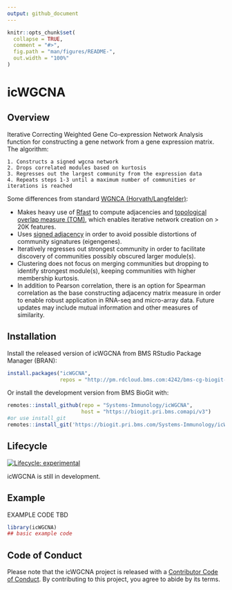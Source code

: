 ```yaml
---
output: github_document
---
```


<!-- README.md is generated from README.Rmd. Please edit that file -->

```r
knitr::opts_chunk$set(
  collapse = TRUE,
  comment = "#>",
  fig.path = "man/figures/README-",
  out.width = "100%"
)
```

# icWGCNA

## Overview

Iterative Correcting Weighted Gene Co-expression Network Analysis function for constructing a gene network from a gene expression matrix. The algorithm: 

    1. Constructs a signed wgcna network
    2. Drops correlated modules based on kurtosis
    3. Regresses out the largest community from the expression data
    4. Repeats steps 1-3 until a maximum number of communities or iterations is reached


Some differences from standard [WGNCA (Horvath/Langfelder)](https://bmcbioinformatics.biomedcentral.com/articles/10.1186/1471-2105-9-559):

  - Makes heavy use of [Rfast](https://cran.r-project.org/web/packages/Rfast/) to compute adjacencies and [topological overlap measure (TOM)](https://bmcbioinformatics.biomedcentral.com/articles/10.1186/1471-2105-9-559), which enables iterative network creation on > 20K features.
  - Uses [signed adjacency](https://bmcgenomics.biomedcentral.com/articles/10.1186/1471-2164-10-327) in order to avoid possible distortions of community signatures (eigengenes).
  - Iteratively regresses out strongest community in order to facilitate discovery of communities possibly obscured larger module(s).
  - Clustering does not focus on merging communities but dropping to identify strongest module(s), keeping communities with higher membership kurtosis.
  - In addition to Pearson correlation, there is an option for Spearman correlation as the base constructing adjacency matrix measure in order to enable robust application in RNA-seq and micro-array data. Future updates may include mutual information and other measures of similarity.


## Installation


Install the released version of icWGCNA from BMS RStudio Package Manager (BRAN):

```r
install.packages("icWGCNA", 
                 repos = "http://pm.rdcloud.bms.com:4242/bms-cg-biogit-bran/latest")
```

Or install the development version from BMS BioGit with:

```r
remotes::install_github(repo = "Systems-Immunology/icWGCNA", 
                        host = "https://biogit.pri.bms.comapi/v3")
#or use install_git
remotes::install_git('https://biogit.pri.bms.com/Systems-Immunology/icWGCNA.git')
```

## Lifecycle

<!-- badges: start -->
[![Lifecycle: experimental](https://img.shields.io/badge/lifecycle-experimental-orange.svg)](https://lifecycle.r-lib.org/articles/stages.html#experimental)
<!-- badges: end -->

icWGCNA is still in development.

## Example

EXAMPLE CODE TBD

```r
library(icWGCNA)
## basic example code
```


## Code of Conduct
  
Please note that the icWGCNA project is released with a [Contributor Code of Conduct](https://contributor-covenant.org/version/2/0/CODE_OF_CONDUCT.html). By contributing to this project, you agree to abide by its terms.
